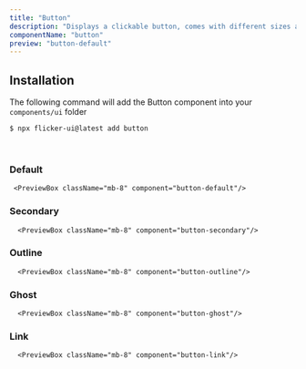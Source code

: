 ```yaml
---
title: "Button"
description: "Displays a clickable button, comes with different sizes and variants"
componentName: "button"
preview: "button-default"
---
```



## Installation

The following command will add the Button component into your `components/ui` folder

```bash
$ npx flicker-ui@latest add button
```

<br />

### Default

     <PreviewBox className="mb-8" component="button-default"/>

### Secondary

      <PreviewBox className="mb-8" component="button-secondary"/>

### Outline

      <PreviewBox className="mb-8" component="button-outline"/>

### Ghost

      <PreviewBox className="mb-8" component="button-ghost"/>

### Link

      <PreviewBox className="mb-8" component="button-link"/>